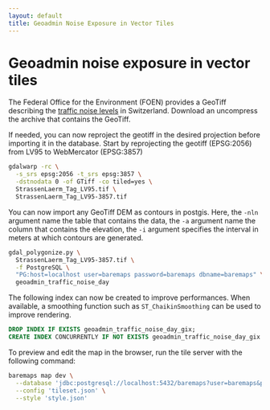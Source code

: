```yaml
---
layout: default
title: Geoadmin Noise Exposure in Vector Tiles
---
```


# Geoadmin noise exposure in vector tiles

The Federal Office for the Environment (FOEN) provides a GeoTiff describing the [traffic noise levels](https://www.bafu.admin.ch/bafu/de/home/zustand/daten/geodaten/laerm--geodaten.html) in Switzerland.
Download an uncompress the archive that contains the GeoTiff.

If needed, you can now reproject the geotiff in the desired projection before importing it in the database.
Start by reprojecting the geotiff (EPSG:2056) from LV95 to WebMercator (EPSG:3857)

```bash
gdalwarp -rc \
  -s_srs epsg:2056 -t_srs epsg:3857 \
  -dstnodata 0 -of GTiff -co tiled=yes \
  StrassenLaerm_Tag_LV95.tif \
  StrassenLaerm_Tag_LV95-3857.tif
```

You can now import any GeoTiff DEM as contours in postgis.
Here, the `-nln` argument name the table that contains the data,
the `-a` argument name the column that contains the elevation,
the `-i` argument specifies the interval in meters at which contours are generated.

```bash
gdal_polygonize.py \
  StrassenLaerm_Tag_LV95-3857.tif \
  -f PostgreSQL \
  "PG:host=localhost user=baremaps password=baremaps dbname=baremaps" \
  geoadmin_traffic_noise_day
```

The following index can now be created to improve performances.
When available, a smoothing function such as `ST_ChaikinSmoothing` can be used to improve rendering.

```sql
DROP INDEX IF EXISTS geoadmin_traffic_noise_day_gix;
CREATE INDEX CONCURRENTLY IF NOT EXISTS geoadmin_traffic_noise_day_gix ON geoadmin_traffic_noise_day USING SPGIST(wkb_geometry);
```

To preview and edit the map in the browser, run the tile server with the following command:

```bash
baremaps map dev \
  --database 'jdbc:postgresql://localhost:5432/baremaps?user=baremaps&password=baremaps' \
  --config 'tileset.json' \
  --style 'style.json'
```
